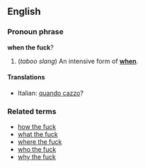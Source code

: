 ==English==
===Pronoun phrase===
'''when the fuck'''?

#(''taboo slang'') An intensive form of '''[[when]]'''.

====Translations====
*Italian: [[quando cazzo]]?

===Related terms===
*[[how the fuck]]
*[[what the fuck]]
*[[where the fuck]]
*[[who the fuck]]
*[[why the fuck]]